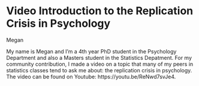 # Video Introduction to the Replication Crisis in Psychology

Megan

My name is Megan and I'm a 4th year PhD student in the Psychology Department and also a Masters student in the Statistics Depatment. For my community contribution, I made a video on a topic that many of my peers in statistics classes tend to ask me about: the replication crisis in psychology. The video can be found on Youtube: https://youtu.be/ReNwd7svJe4.
